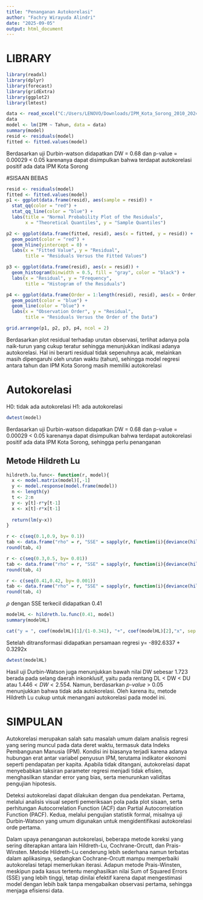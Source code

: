 ---
title: "Penanganan Autokorelasi"
author: "Fachry Wirayuda Alindri"
date: "2025-09-05"
output: html_document
---
# LIBRARY 
```{r}
library(readxl)
library(dplyr)
library(forecast)
library(gridExtra)
library(ggplot2)
library(lmtest)
```

```{r}
data <- read_excel("C:/Users/LENOVO/Downloads/IPM_Kota_Sorong_2010_2024.xlsx")
data
model <- lm(IPM ~ Tahun, data = data)
summary(model)
resid <- residuals(model)
fitted <- fitted.values(model)
```
Berdasarkan uji Durbin-watson didapatkan DW = 0.68 dan p-value = 0.00029 < 0.05 karenanya dapat disimpulkan bahwa terdapat 
autokorelasi positif ada data IPM Kota Sorong

#SISAAN BEBAS
```{r}
resid <- residuals(model)
fitted <- fitted.values(model)
p1 <- ggplot(data.frame(resid), aes(sample = resid)) +
  stat_qq(color = "red") +
  stat_qq_line(color = "blue") +
  labs(title = "Normal Probability Plot of the Residuals", 
       x = "Theoretical Quantiles", y = "Sample Quantiles")

p2 <- ggplot(data.frame(fitted, resid), aes(x = fitted, y = resid)) +
  geom_point(color = "red") +
  geom_hline(yintercept = 0) +
  labs(x = "Fitted Value", y = "Residual", 
       title = "Residuals Versus the Fitted Values")

p3 <- ggplot(data.frame(resid), aes(x = resid)) +
  geom_histogram(binwidth = 0.5, fill = "gray", color = "black") +
  labs(x = "Residual", y = "Frequency", 
       title = "Histogram of the Residuals")

p4 <- ggplot(data.frame(Order = 1:length(resid), resid), aes(x = Order, y = resid)) +
  geom_point(color = "blue") +
  geom_line(color = "blue") +
  labs(x = "Observation Order", y = "Residual", 
       title = "Residuals Versus the Order of the Data")

grid.arrange(p1, p2, p3, p4, ncol = 2)
```
Berdasarkan plot residual terhadap urutan observasi, terlihat adanya pola naik-turun yang cukup teratur sehingga menunjukkan indikasi adanya autokorelasi. Hal ini berarti residual tidak sepenuhnya acak, melainkan masih dipengaruhi oleh urutan waktu (tahun), sehingga model regresi antara tahun dan IPM Kota Sorong masih memiliki autokorelasi

# Autokorelasi

H0: tidak ada autokorelasi
H1: ada autokorelasi

```{r}
dwtest(model)
```
Berdasarkan uji Durbin-watson didapatkan DW = 0.68 dan p-value = 0.00029 < 0.05 karenanya dapat disimpulkan bahwa terdapat 
autokorelasi positif ada data IPM Kota Sorong, sehingga perlu penanganan

## Metode Hildreth Lu
```{r}
hildreth.lu.func<- function(r, model){
  x <- model.matrix(model)[,-1]
  y <- model.response(model.frame(model))
  n <- length(y)
  t <- 2:n
  y <- y[t]-r*y[t-1]
  x <- x[t]-r*x[t-1]
  
  return(lm(y~x))
}
```

```{r}
r <- c(seq(0.1,0.9, by= 0.1))
tab <- data.frame("rho" = r, "SSE" = sapply(r, function(i){deviance(hildreth.lu.func(i, model))}))
round(tab, 4)
```

```{r}
r <- c(seq(0.3,0.5, by= 0.01))
tab <- data.frame("rho" = r, "SSE" = sapply(r, function(i){deviance(hildreth.lu.func(i, model))}))
round(tab, 4)
```

```{r}
r <- c(seq(0.41,0.42, by= 0.001))
tab <- data.frame("rho" = r, "SSE" = sapply(r, function(i){deviance(hildreth.lu.func(i, model))}))
round(tab, 4)
```

$\rho$ dengan SSE terkecil didapatkan 0.41

```{r}
modelHL <- hildreth.lu.func(0.41, model)
summary(modelHL)
```

```{r}
cat("y = ", coef(modelHL)[1]/(1-0.341), "+", coef(modelHL)[2],"x", sep = "")
```
Setelah ditransformasi didapatkan persamaan regresi y= -892.6337 + 0.3292x
```{r}
dwtest(modelHL)
```

Hasil uji Durbin-Watson juga menunjukkan bawah nilai DW sebesar $1.723$ berada pada selang daerah inkonklusif, yaitu pada rentang DL \< DW \< DU atau $1.446 < DW < 2.554$. Namun, berdasarkan *p-value* > 0.05 menunjukkan bahwa tidak ada autokorelasi. Oleh karena itu, metode Hildreth Lu cukup untuk menangani autokorelasi pada model ini.

# SIMPULAN
Autokorelasi merupakan salah satu masalah umum dalam analisis regresi yang sering muncul pada data deret waktu, termasuk data Indeks Pembangunan Manusia (IPM). Kondisi ini biasanya terjadi karena adanya hubungan erat antar variabel penyusun IPM, terutama indikator ekonomi seperti pendapatan per kapita. Apabila tidak ditangani, autokorelasi dapat menyebabkan taksiran parameter regresi menjadi tidak efisien, menghasilkan standar error yang bias, serta menurunkan validitas pengujian hipotesis.

Deteksi autokorelasi dapat dilakukan dengan dua pendekatan. Pertama, melalui analisis visual seperti pemeriksaan pola pada plot sisaan, serta perhitungan Autocorrelation Function (ACF) dan Partial Autocorrelation Function (PACF). Kedua, melalui pengujian statistik formal, misalnya uji Durbin-Watson yang umum digunakan untuk mengidentifikasi autokorelasi orde pertama.

Dalam upaya penanganan autokorelasi, beberapa metode koreksi yang sering diterapkan antara lain Hildreth-Lu, Cochrane-Orcutt, dan Prais-Winsten. Metode Hildreth-Lu cenderung lebih sederhana namun terbatas dalam aplikasinya, sedangkan Cochrane-Orcutt mampu memperbaiki autokorelasi tetapi memerlukan iterasi. Adapun metode Prais-Winsten, meskipun pada kasus tertentu menghasilkan nilai Sum of Squared Errors (SSE) yang lebih tinggi, tetap dinilai efektif karena dapat mengestimasi model dengan lebih baik tanpa mengabaikan observasi pertama, sehingga menjaga efisiensi data.




